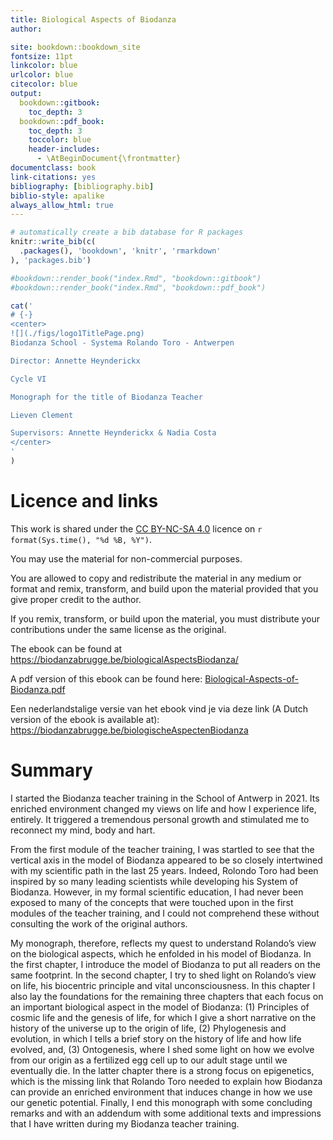 ```yaml
---
title: Biological Aspects of Biodanza
author: 

site: bookdown::bookdown_site
fontsize: 11pt
linkcolor: blue
urlcolor: blue 
citecolor: blue
output: 
  bookdown::gitbook:
    toc_depth: 3
  bookdown::pdf_book:
    toc_depth: 3
    toccolor: blue
    header-includes:
      - \AtBeginDocument{\frontmatter}
documentclass: book
link-citations: yes
bibliography: [bibliography.bib]
biblio-style: apalike
always_allow_html: true
---
```


```r
# automatically create a bib database for R packages
knitr::write_bib(c(
  .packages(), 'bookdown', 'knitr', 'rmarkdown'
), 'packages.bib')

#bookdown::render_book("index.Rmd", "bookdown::gitbook")
#bookdown::render_book("index.Rmd", "bookdown::pdf_book")
```

<!--
```asis
# {-}
![](./figs/titlePage.png)
```
-->
```r
cat('
# {-}
<center>
![](./figs/logo1TitlePage.png)
Biodanza School - Systema Rolando Toro - Antwerpen 

Director: Annette Heynderickx

Cycle VI

Monograph for the title of Biodanza Teacher

Lieven Clement

Supervisors: Annette Heynderickx & Nadia Costa
</center>
'
)
```



# Licence and links {.unnumbered}

This work is shared under the <a href= "https://creativecommons.org/licenses/by-nc-sa/4.0"> CC BY-NC-SA 4.0</a> licence on `r format(Sys.time(), "%d %B, %Y")`.

You may use the material for non-commercial purposes.

You are allowed to copy and redistribute the material in any medium or format and remix, transform, and build upon the material provided that you give proper credit to the author.

If you remix, transform, or build upon the material, you must distribute your contributions under the same license as the original.

The ebook can be found at [https://biodanzabrugge.be/biologicalAspectsBiodanza/](https://biodanzabrugge.be/biologicalAspectsBiodanza/)

A pdf version of this ebook can be found here: [Biological-Aspects-of-Biodanza.pdf](https://biodanzabrugge.be/biologicalAspectsBiodanza/Biological-Aspects-of-Biodanza.pdf)

Een nederlandstalige versie van het ebook vind je via deze link (A Dutch version of the ebook is available at): [https://biodanzabrugge.be/biologischeAspectenBiodanza](https://biodanzabrugge.be/biologischeAspectenBiodanza)

<!-- 
An epub version of this ebook can be found here: 
[Biological-Aspects-of-Biodanza.epub](https://biodanzabrugge.be/biologicalAspectsBiodanza/Biological-Aspects-of-Biodanza.epub)
-->

\mainmatter

# Summary {-}

I started the Biodanza teacher training in the School of Antwerp in 2021. Its enriched environment changed my views on life and how I experience life, entirely. It  triggered a tremendous personal growth and stimulated me to reconnect my mind, body and hart. 

From the first module of the teacher training, I was startled to see that the vertical axis in the model of Biodanza appeared to be so closely intertwined with my scientific path in the last 25 years. Indeed, Rolondo Toro had been inspired by so many leading scientists while developing his System of Biodanza. However, in my formal scientific education, I had never been exposed to many of the concepts that were touched upon in the first modules of the teacher training, and I could not comprehend these without consulting the work of the original authors. 

My monograph, therefore, reflects my quest to understand Rolando's view on the biological aspects, which he enfolded in his model of Biodanza. In the first chapter, I introduce the model of Biodanza to put all readers on the same footprint. In the second chapter, I  try to shed light on Rolando's view on life, his biocentric principle and vital unconsciousness. In this chapter I also lay the foundations for the remaining three chapters that each focus on an important biological aspect in the model of Biodanza: (1) Principles of cosmic life and the genesis of life, for which I give a short narrative on the history of the universe up to the origin of life, (2) Phylogenesis and evolution, in which I tells a brief story on the history of life and how life evolved, and, (3) Ontogenesis, where I shed some light on how we evolve from our origin as a fertilized egg cell up to our adult stage until we eventually die. In the latter chapter there is a strong focus on epigenetics, which is the missing link that Rolando Toro needed to explain how Biodanza can provide an enriched environment that induces change in how we use our genetic potential. Finally, I end this monograph with some concluding remarks and with an addendum with some additional texts and impressions that I have written during my Biodanza teacher training. 

